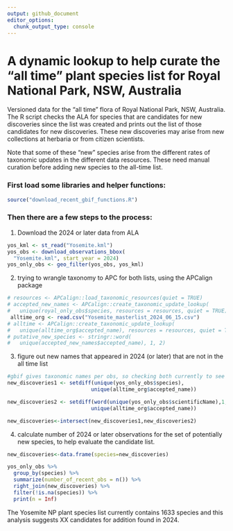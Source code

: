 ```yaml
---
output: github_document
editor_options: 
  chunk_output_type: console
---
```


<!-- README.md is generated from README.Rmd. Please edit that file -->

# A dynamic lookup to help curate the "all time" plant species list for Royal National Park, NSW, Australia

Versioned data for the "all time" flora of Royal National Park, NSW, Australia. The R script checks the ALA for species that are candidates for new discoveries since the list was created and prints out the list of those candidates for new discoveries.  These new discoveries may arise from new collections at herbaria or from citizen scientists.

Note that some of these "new" species arise from the different rates of taxonomic updates in the different data resources.  These need manual curation before adding new species to the all-time list.  


### First load some libraries and helper functions:

```r
source("download_recent_gbif_functions.R")
```

### Then there are a few steps to the process:

1. Download the 2024 or later data from ALA
```r
yos_kml <- st_read("Yosemite.kml")
yos_obs <- download_observations_bbox(
  "Yosemite.kml", start_year = 2024)
yos_only_obs <- geo_filter(yos_obs, yos_kml)
```


2. trying to wrangle taxonomy to APC for both lists, using the APCalign package
```r
# resources <- APCalign::load_taxonomic_resources(quiet = TRUE)
# accepted_new_names <- APCalign::create_taxonomic_update_lookup(
#   unique(royal_only_obs$species, resources = resources, quiet = TRUE))
 alltime_org <- read.csv("Yosemite_masterlist_2024_06_15.csv")
# alltime <- APCalign::create_taxonomic_update_lookup(
#   unique(alltime_org$accepted_name), resources = resources, quiet = TRUE)
# putative_new_species <- stringr::word(
#   unique(accepted_new_names$accepted_name), 1, 2)
```

3. figure out new names that appeared in 2024 (or later) that are not in the all time list
```r

#gbif gives taxonomic names per obs, so checking both currently to see if either is on the all time list; this is a bit hacky but empirically seems to work better than using TNRS 
new_discoveries1 <- setdiff(unique(yos_only_obs$species), 
                           unique(alltime_org$accepted_name))

new_discoveries2 <- setdiff(word(unique(yos_only_obs$scientificName),1,2), 
                           unique(alltime_org$accepted_name))

new_discoveries<-intersect(new_discoveries1,new_discoveries2)
```


4. calculate number of 2024 or later observations for the set of potentially new species, to help evaluate the candidate list.
```r
new_discoveries<-data.frame(species=new_discoveries)

yos_only_obs %>% 
  group_by(species) %>% 
  summarize(number_of_recent_obs = n()) %>% 
  right_join(new_discoveries) %>% 
  filter(!is.na(species)) %>%
  print(n = Inf)
```

The Yosemite NP plant species list currently contains 1633 species and this analysis suggests XX candidates for addition found in 2024.  
 